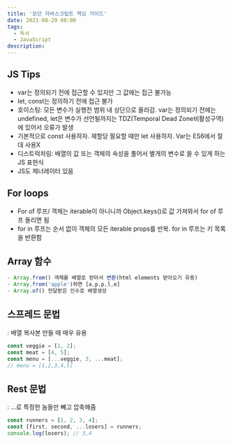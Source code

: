 ```yaml
---
title: '모던 자바스크립트 핵심 가이드'
date: 2021-08-29 08:00
tags:
  - 독서
  - JavaScript
description:
---
```


## JS Tips

- var는 정의되기 전에 접근할 수 있지만 그 값에는 접근 불가능
- let, const는 정의하기 전에 접근 불가
- 호이스팅: 모든 변수가 실행전 범위 내 상단으로 올라감. var는 정의되기 전에는 undefined, let은 변수가 선언될까지는 TDZ(Temporal Dead Zone비활성구역)에 있어서 오류가 발생
- 기본적으로 const 사용하자. 재할당 필요할 때만 let 사용하자. Var는 ES6에서 절대 사용X
- 디스트럭처링: 배열의 값 또는 객체의 속성을 풀어서 별개의 변수로 쓸 수 있게 하는 JS 표현식
- JS도 제너레이터 있음

## For loops

- For of 루프/ 객체는 iterable이 아니니까 Object.keys()로 값 가져와서 for of 루프 돌리면 됨
- for in 루프는 순서 없이 객체의 모든 iterable props를 반복. for in 루프는 키 목록을 반환함

## Array 함수

```javascript
- Array.from() 객체를 배열로 받아서 변환(html elements 받아오기 유용)
- Array.from('apple')하면 [a,p,p,l,e]
- Array.of() 전달받은 인수로 배열생성
```

## 스프레드 문법

: 배열 복사본 만들 때 매우 유용

```javascript
const veggie = [1, 2];
const meat = [4, 5];
const menu = [...veggie, 3, ...meat];
// menu = [1,2,3,4,5]
```

## Rest 문법

: ...로 특정한 놈들만 빼고 압축해줌

```javascript
const runners = [1, 2, 3, 4];
const [first, second, ...losers] = runners;
console.log(losers); // 3,4
```
